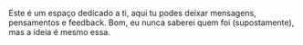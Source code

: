 
<Title>GuestBook</Title>

<LineBreak />

Este é um espaço dedicado a ti, aqui tu podes deixar mensagens, pensamentos e feedback. Bom, eu nunca saberei quem foi (supostamente), mas a ideia é mesmo essa.

<LineBreak />